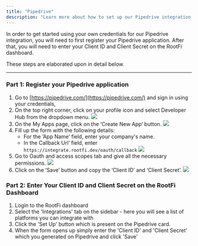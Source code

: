 ```yaml
---
title: "Pipedrive"
description: "Learn more about how to set up our Pipedrive integration."
---
```


In order to get started using your own credentials for our Pipedrive integration, you will need to first register your Pipedrive application. After that, you will need to enter your Client ID and Client Secret on the RootFi dashboard.

These steps are elaborated upon in detail below.

---

### Part 1: Register your Pipedrive application

1. Go to [https://pipedrive.com/](https://pipedrive.com/) and sign in using your credentials,
2. On the top right corner, click on your profile icon and select Developer Hub from the dropdown menu.
   ![](/images/pipedrive/ss_1.png)
3. On the My Apps page, click on the ‘Create New App’ button.
   ![](/images/pipedrive/ss_2.png)
4. Fill up the form with the following details:
   - For the ‘App Name’ field, enter your company's name.
   - In the Callback Url’ field, enter `https://integrate.rootfi.dev/oauth/callback`
     ![](/images/pipedrive/ss_3.png)
5. Go to Oauth and access scopes tab and give all the necessary permissions.
   ![](/images/pipedrive/ss_4.png)
6. Click on the ‘Save’ button and copy the ‘Client ID’ and ‘Client Secret’.
   ![](/images/pipedrive/ss_5.png)

### Part 2: Enter Your Client ID and Client Secret on the RootFi Dashboard

1. Login to the RootFi dashboard
2. Select the 'Integrations' tab on the sidebar - here you will see a list of platforms you can integrate with
3. Click the 'Set Up' button which is present on the Pipedrive card.
4. When the form opens up simply enter the 'Client ID' and 'Client Secret' which you generated on Pipedrive and click 'Save'
